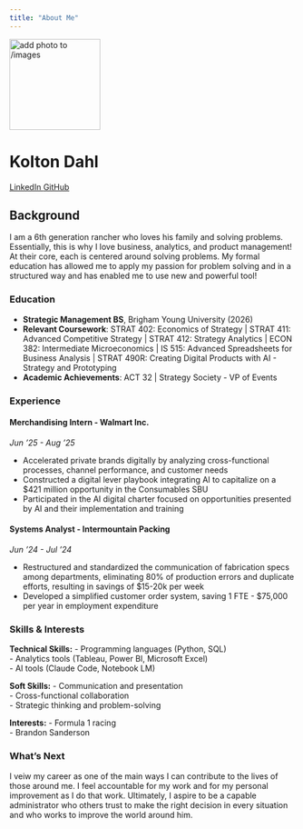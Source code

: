```yaml
---
title: "About Me"
---
```


::: {.hero-banner .text-center}

<img src="images/profile2.jpg" alt="add photo to /images" class="rounded-circle mb-3" width="160">

<h1>Kolton Dahl</h1>

<a href="https://www.linkedin.com/in/kdahl007/" class="btn btn-outline-primary btn-sm" target="_blank">
  <i class="fab fa-linkedin"></i> LinkedIn
</a>
<a href="https://github.com/KDahl007" class="btn btn-outline-primary btn-sm" target="_blank">
  <i class="fab fa-github"></i> GitHub
</a>

:::

## Background

I am a 6th generation rancher who loves his family and solving problems. Essentially, this is why I love business, analytics, and product management! At their core, each is centered around solving problems. My formal education has allowed me to apply my passion for problem solving and in a structured way and has enabled me to use new and powerful tool!

### Education

- **Strategic Management BS**, Brigham Young University (2026)
- **Relevant Coursework**: 
STRAT 402: Economics of Strategy | STRAT 411: Advanced Competitive Strategy | STRAT 412: Strategy Analytics | ECON 382: Intermediate Microeconomics | IS 515: Advanced Spreadsheets for Business Analysis | STRAT 490R: Creating Digital Products with AI - Strategy and Prototyping
- **Academic Achievements**: 
ACT 32 | Strategy Society - VP of Events

### Experience

#### Merchandising Intern - Walmart Inc.
*Jun '25 - Aug '25*

- Accelerated private brands digitally by analyzing cross-functional processes, channel performance, and customer needs
- Constructed a digital lever playbook integrating AI to capitalize on a $421 million opportunity in the Consumables SBU
- Participated in the AI digital charter focused on opportunities presented by AI and their implementation and training

#### Systems Analyst - Intermountain Packing
*Jun '24 - Jul '24*

- Restructured and standardized the communication of fabrication specs among departments, eliminating 80% of production
errors and duplicate efforts, resulting in savings of $15-20k per week
- Developed a simplified customer order system, saving 1 FTE - $75,000 per year in employment expenditure

### Skills & Interests

**Technical Skills:**
- Programming languages (Python, SQL)  
- Analytics tools (Tableau, Power BI, Microsoft Excel)  
- AI tools (Claude Code, Notebook LM)

**Soft Skills:**
- Communication and presentation  
- Cross-functional collaboration  
- Strategic thinking and problem-solving  

**Interests:**
- Formula 1 racing  
- Brandon Sanderson  

### What's Next

I veiw my career as one of the main ways I can contribute to the lives of those around me. I feel accountable for my work and for my personal improvement as I do that work. Ultimately, I aspire to be a capable administrator who others trust to make the right decision in every situation and who works to improve the world around him. 
